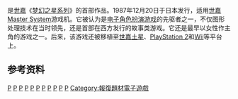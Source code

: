 {{NoteTA
| G1 = Games
| G2 = Sega
}}
{{Infobox VG
|title  = 梦幻之星
|japanese = ファンタシースター
|english = Phantasy Star
|caption=
|developer= [[世嘉|世嘉]] RD4 
|publisher= 世嘉
|writer= 林田浩太郎
|designer= 林田浩太郎
|composer = 上保德彦
|engine= 
|artist= 小玉理惠子<br/>柴田和幸<br/>[[大島直人|大島直人]]<br/>貞森康毅<br/>川口貴子
|released='''世嘉Master System'''{{Vgrelease|JP|1987年12月20日|NA|1988年|EU|1988年}}'''Mega Drive'''{{Vgrelease|JP|1994年}}'''世嘉土星'''{{Vgrelease|JP|1998年4月2日}}'''Game Boy Advance'''{{Vgrelease|NA|2002年11月24日|EU|2003年3月7日}}'''PlayStation 2'''{{Vgrelease|JP|2008年3月27日}}'''Virtual Console'''{{Vgrelease|JP|2009年4月21日|PAL|2009年8月14日|NA|2009年8月31日<ref name="NA release">{{cite news|title=Pirates, Puzzles, Rattlers and Role-Playing|url=http://www.nintendo.com/whatsnew/detail/jw6qAPPxrcP8t2FwKYU9l2gWpq2sVJ3P|publisher=Nintendo of America|date=2009-08-31|accessdate=2009-09-02|archive-date=2009-09-03|archive-url=https://web.archive.org/web/20090903092418/http://www.nintendo.com/whatsnew/detail/jw6qAPPxrcP8t2FwKYU9l2gWpq2sVJ3P|dead-url=no}}</ref>}}'''任天堂Switch'''{{Vgrelease|JP|2018年10月31日|NA|2018年12月13日|EU|2018年12月13日}}
|genre=[[電子角色扮演遊戲|角色扮演]]
|modes=[[單人電子遊戲|單人]]
|platforms=[[世嘉Master_System|世嘉Master System]]<br>[[Mega_Drive|Mega Drive]]<br>[[世嘉土星|世嘉土星]]<br>[[Game_Boy_Advance|Game Boy Advance]]<br>[[PlayStation_2|PlayStation 2]]<br>[[Virtual_Console|Virtual Console]]<br>[[任天堂Switch|任天堂Switch]]
}}
{{vgname|梦幻之星|ja=ファンタシースター|en=Phantasy Star|diff=yes}}是[[世嘉|世嘉]]《[[梦幻之星系列|梦幻之星系列]]》的首部作品。1987年12月20日于日本发行，适用[[世嘉Master_System|世嘉Master System]]游戏机。它被认为是[[电子角色扮演游戏|电子角色扮演游戏]]的先驱者之一，不仅图形处理技术在当时领先，还是首部在西方发行的故事类游戏。它还是最早以女性作主角的游戏之一。后来，该游戏还被移植至[[世嘉土星|世嘉土星]]、[[PlayStation_2|PlayStation 2]]和[[Wii|Wii]]等平台上。

==参考资料==
<references/>

{{梦幻之星系列}}

[[Category:1987年电子游戏|P]]
[[Category:女主人公電子遊戲|P]]
[[Category:电子角色扮演游戏|P]]
[[Category:世嘉電子遊戲|P]]
[[Category:世嘉Master_System遊戲|P]]
[[Category:Mega_Drive遊戲|P]]
[[Category:世嘉土星遊戲|P]]
[[Category:Game_Boy_Advance遊戲|P]]
[[Category:PlayStation_2遊戲|P]]
[[Category:Wii_Virtual_Console遊戲|P]]
[[Category:任天堂Switch遊戲|P]]
[[Category:報復題材電子遊戲|Category:報復題材電子遊戲]]
